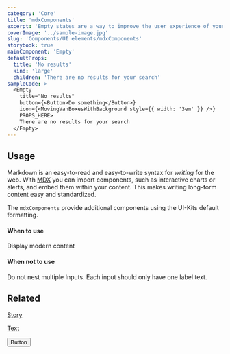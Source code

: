 ```yaml
---
category: 'Core'
title: 'mdxComponents'
excerpt: 'Empty states are a way to improve the user experience of your product, from onboarding to encouraging users to interact with your app.'
coverImage: '../sample-image.jpg'
slug: 'Components/UI elements/mdxComponents'
storybook: true
mainComponent: 'Empty'
defaultProps:
  title: 'No results'
  kind: 'large'
  children: 'There are no results for your search'
sampleCode: >
  <Empty
    title="No results"
    button={<Button>Do something</Button>}
    icon={<MovingVanBoxesWithBackground style={{ width: '3em' }} />} 
    PROPS_HERE>
    There are no results for your search
  </Empty>
---
```


## Usage

Markdown is an easy-to-read and easy-to-write syntax for _writing_ for the web. With [MDX](https://mdxjs.com/) you can import components, such as interactive charts or alerts, and embed them within your content.
This makes writing long-form content easy and standardized.

The `mdxComponents` provide additional components using the UI-Kits default formatting.

#### When to use

Display modern content

#### When not to use

Do not nest multiple Inputs. Each input should only have one label text.

## Related

[Story](?path=/docs/components-story--regular)

[Text](?path=/docs/components-text--regular)

<Button>Button</Button>
